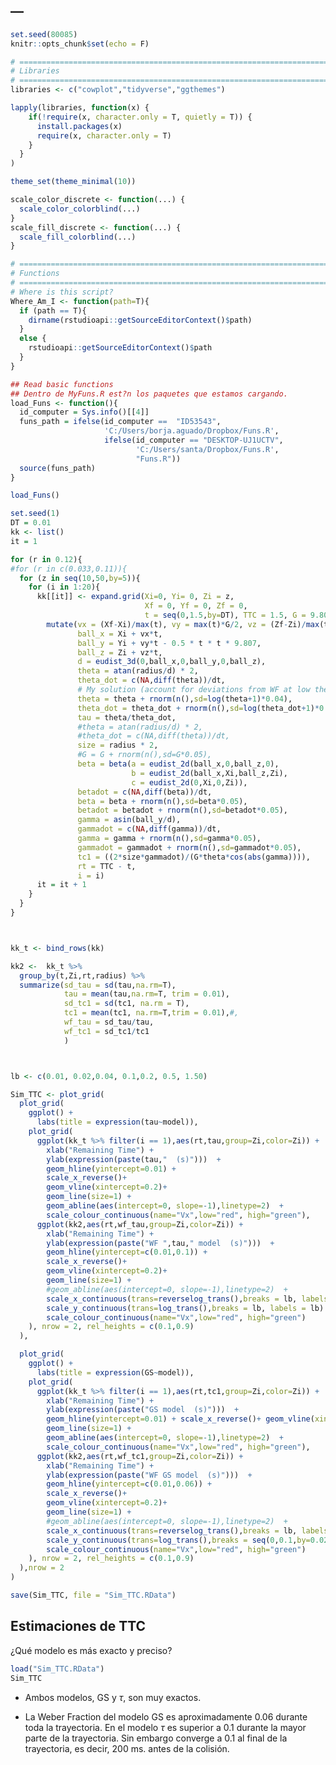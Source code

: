 ---
---

```r
set.seed(80085)
knitr::opts_chunk$set(echo = F)

# =============================================================================
# Libraries
# =============================================================================
libraries <- c("cowplot","tidyverse","ggthemes")

lapply(libraries, function(x) {
    if(!require(x, character.only = T, quietly = T)) {
      install.packages(x)
      require(x, character.only = T)
    }
  }
)

theme_set(theme_minimal(10))

scale_color_discrete <- function(...) {
  scale_color_colorblind(...)
}
scale_fill_discrete <- function(...) {
  scale_fill_colorblind(...)
}

# =============================================================================
# Functions
# =============================================================================
# Where is this script?
Where_Am_I <- function(path=T){
  if (path == T){
    dirname(rstudioapi::getSourceEditorContext()$path)
  }
  else {
    rstudioapi::getSourceEditorContext()$path
  }
}

## Read basic functions
## Dentro de MyFuns.R est?n los paquetes que estamos cargando.
load_Funs <- function(){
  id_computer = Sys.info()[[4]]
  funs_path = ifelse(id_computer ==  "ID53543",
                     'C:/Users/borja.aguado/Dropbox/Funs.R',
                     ifelse(id_computer == "DESKTOP-UJ1UCTV",
                            'C:/Users/santa/Dropbox/Funs.R',
                            "Funs.R"))
  source(funs_path)
}

load_Funs()
```

```r
set.seed(1)
DT = 0.01
kk <- list()
it = 1

for (r in 0.12){
#for (r in c(0.033,0.11)){
  for (z in seq(10,50,by=5)){
    for (i in 1:20){
      kk[[it]] <- expand.grid(Xi=0, Yi= 0, Zi = z,
                              Xf = 0, Yf = 0, Zf = 0,
                              t = seq(0,1.5,by=DT), TTC = 1.5, G = 9.807, dt = DT, radius = r) %>%
        mutate(vx = (Xf-Xi)/max(t), vy = max(t)*G/2, vz = (Zf-Zi)/max(t),
               ball_x = Xi + vx*t,
               ball_y = Yi + vy*t - 0.5 * t * t * 9.807,
               ball_z = Zi + vz*t,
               d = eudist_3d(0,ball_x,0,ball_y,0,ball_z),
               theta = atan(radius/d) * 2,
               theta_dot = c(NA,diff(theta))/dt,
               # My solution (account for deviations from WF at low thetas)
               theta = theta + rnorm(n(),sd=log(theta+1)*0.04),
               theta_dot = theta_dot + rnorm(n(),sd=log(theta_dot+1)*0.1),
               tau = theta/theta_dot,
               #theta = atan(radius/d) * 2,
               #theta_dot = c(NA,diff(theta))/dt,
               size = radius * 2,
               #G = G + rnorm(n(),sd=G*0.05),
               beta = beta(a = eudist_2d(ball_x,0,ball_z,0),
                           b = eudist_2d(ball_x,Xi,ball_z,Zi),
                           c = eudist_2d(0,Xi,0,Zi)),
               betadot = c(NA,diff(beta))/dt,
               beta = beta + rnorm(n(),sd=beta*0.05),
               betadot = betadot + rnorm(n(),sd=betadot*0.05),
               gamma = asin(ball_y/d),
               gammadot = c(NA,diff(gamma))/dt,
               gamma = gamma + rnorm(n(),sd=gamma*0.05),
               gammadot = gammadot + rnorm(n(),sd=gammadot*0.05),
               tc1 = ((2*size*gammadot)/(G*theta*cos(abs(gamma)))),
               rt = TTC - t,
               i = i)
      it = it + 1
    }
  }
}



kk_t <- bind_rows(kk)

kk2 <-  kk_t %>%
  group_by(t,Zi,rt,radius) %>%
  summarize(sd_tau = sd(tau,na.rm=T),
            tau = mean(tau,na.rm=T, trim = 0.01),
            sd_tc1 = sd(tc1, na.rm = T),
            tc1 = mean(tc1, na.rm=T,trim = 0.01),#,
            wf_tau = sd_tau/tau,
            wf_tc1 = sd_tc1/tc1
            )



lb <- c(0.01, 0.02,0.04, 0.1,0.2, 0.5, 1.50)

Sim_TTC <- plot_grid(
  plot_grid(
    ggplot() +
      labs(title = expression(tau~model)),
    plot_grid(
      ggplot(kk_t %>% filter(i == 1),aes(rt,tau,group=Zi,color=Zi)) +
        xlab("Remaining Time") +
        ylab(expression(paste(tau,"  (s)")))  +
        geom_hline(yintercept=0.01) +
        scale_x_reverse()+
        geom_vline(xintercept=0.2)+
        geom_line(size=1) +
        geom_abline(aes(intercept=0, slope=-1),linetype=2)  +
        scale_colour_continuous(name="Vx",low="red", high="green"),
      ggplot(kk2,aes(rt,wf_tau,group=Zi,color=Zi)) +
        xlab("Remaining Time") +
        ylab(expression(paste("WF ",tau," model  (s)")))  +
        geom_hline(yintercept=c(0.01,0.1)) +
        scale_x_reverse()+
        geom_vline(xintercept=0.2)+
        geom_line(size=1) +
        #geom_abline(aes(intercept=0, slope=-1),linetype=2)  +
        scale_x_continuous(trans=reverselog_trans(),breaks = lb, labels = lb) +
        scale_y_continuous(trans=log_trans(),breaks = lb, labels = lb) +
        scale_colour_continuous(name="Vx",low="red", high="green")
    ), nrow = 2, rel_heights = c(0.1,0.9)
  ),

  plot_grid(
    ggplot() +
      labs(title = expression(GS~model)),
    plot_grid(
      ggplot(kk_t %>% filter(i == 1),aes(rt,tc1,group=Zi,color=Zi)) +
        xlab("Remaining Time") +
        ylab(expression(paste("GS model  (s)")))  +
        geom_hline(yintercept=0.01) + scale_x_reverse()+ geom_vline(xintercept=0.2)+
        geom_line(size=1) +
        geom_abline(aes(intercept=0, slope=-1),linetype=2)  +
        scale_colour_continuous(name="Vx",low="red", high="green"),
      ggplot(kk2,aes(rt,wf_tc1,group=Zi,color=Zi)) +
        xlab("Remaining Time") +
        ylab(expression(paste("WF GS model  (s)")))  +
        geom_hline(yintercept=c(0.01,0.06)) +
        scale_x_reverse()+
        geom_vline(xintercept=0.2)+
        geom_line(size=1) +
        #geom_abline(aes(intercept=0, slope=-1),linetype=2)  +
        scale_x_continuous(trans=reverselog_trans(),breaks = lb, labels = lb) +
        scale_y_continuous(trans=log_trans(),breaks = seq(0,0.1,by=0.02), labels = seq(0,0.1,by=0.02)) +
        scale_colour_continuous(name="Vx",low="red", high="green")
    ), nrow = 2, rel_heights = c(0.1,0.9)
  ),nrow = 2
)

save(Sim_TTC, file = "Sim_TTC.RData")
```

## Estimaciones de TTC

¿Qué modelo es más exacto y preciso?

```r
load("Sim_TTC.RData")
Sim_TTC
```

  - Ambos modelos, GS y $\tau$, son muy exactos.
  
  - La Weber Fraction del modelo GS es aproximadamente 0.06 durante toda la trayectoria. En el modelo $\tau$ es superior a 0.1 durante la mayor parte de la trayectoria. Sin embargo converge a 0.1 al final de la trayectoria, es decir, 200 ms. antes de la colisión. 
  
  

